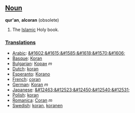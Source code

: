 == [[Noun]] ==

'''qur'an''', '''alcoran''' (obsolete)
#The [[Islamic]] Holy book.

=== [[Translations]] ===
*[[Arabic]]: [[&#1602;&#1615;&#1585;&#1618;&#1570;&#1606;]]
*[[Basque]]: [[Koran]]
*[[Bulgarian]]: [[Коран]] ''m''
*[[Dutch]]: [[koran]]
*[[Esperanto]]: [[Korano]]
*[[French]]: [[coran]]
*[[German]]: [[Koran]] ''m''
*[[Japanese]]: [[&#12463;&#12523;&#12450;&#12540;&#12531;]]
*[[Polish]]: [[koran]]
*[[Romanica]]: [[Coran]] ''m''
*[[Swedish]]: [[koran]], [[koranen]]